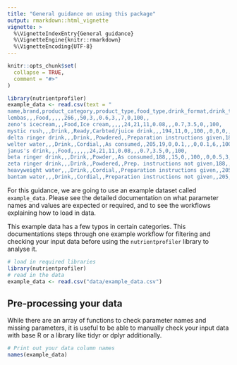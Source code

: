 ```yaml
---
title: "General guidance on using this package"
output: rmarkdown::html_vignette
vignette: >
  %\VignetteIndexEntry{General guidance}
  %\VignetteEngine{knitr::rmarkdown}
  %\VignetteEncoding{UTF-8}
---
```


```r
knitr::opts_chunk$set(
  collapse = TRUE,
  comment = "#>"
)
```

```r
library(nutrientprofiler)
example_data <- read.csv(text = "
name,brand,product_category,product_type,food_type,drink_format,drink_type,nutrition_info,energy_measurement_kj,energy_measurement_kcal,sugar_measurement_g,satfat_measurement_g,salt_measurement_g,sodium_measurement_mg,fibre_measurement_nsp,fibre_measurement_aoac,protein_measurement_g,fvn_measurement_percent,weight_g,volume_ml,volume_water_ml
lembas,,,Food,,,,,266,,50,3,,0.6,3,,7,0,100,,
zeno's icecream,,,Food,Ice cream,,,,,24,21,11,0.08,,,0.7,3.5,0,,100,
mystic rush,,,Drink,,Ready,Carbted/juice drink,,,194,11,0,,100,,0,0,0,,100,
delta ringer drink,,,Drink,,Powdered,,Preparation instructions given,188,,15,0,,100,,0,0.5,3,25,,100
welter water,,,Drink,,Cordial,,As consumed,,205,19,0,0.1,,,0,0.1,6,,100,
janus's drink,,,Food,,,,,,24,21,11,0.08,,,0.7,3.5,0,,100,
beta ringer drink,,,Drink,,Powder,,As consumed,188,,15,0,,100,,0,0.5,3,,50,
zeta ringer drink,,,Drink,,Powdered,,Prep. instructions not given,188,,15,0,,100,,0,0.5,3,25,,
heavyweight water,,,Drink,,Cordial,,Preparation instructions given,,205,19,0,0.1,,,0,0.1,6,,20,100
bantam water,,,Drink,,Cordial,,Preparation instructions not given,,205,19,0,0.1,,,0,0.1,6,,100,")
```

For this guidance, we are going to use an example dataset called `example_data`. Please see the detailed documentation on what parameter names and values are expected or required, and to see the workflows explaining how to load in data.

This example data has a few typos in certain categories. This documentations steps through one example workflow for filtering and checking your input data before using the `nutrientprofiler` library to analyse it.

```R
# load in required libraries
library(nutrientprofiler)
# read in the data
example_data <- read.csv("data/example_data.csv")
```

## Pre-processing your data

While there are an array of functions to check parameter names and missing parameters, it is useful to be able to manually check your input data with base R or a library like tidyr or dplyr additionally.

```r
# Print out your data column names
names(example_data)
```
